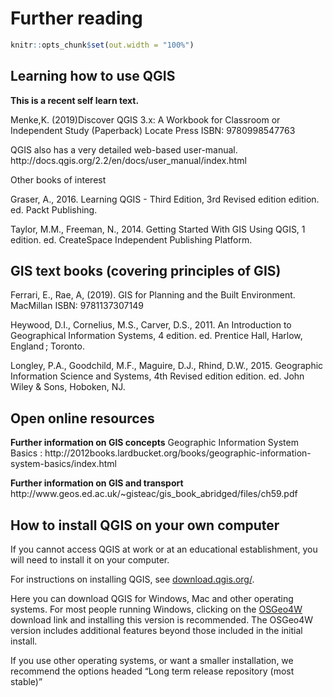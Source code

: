 # Further reading


```{r, include=FALSE}
knitr::opts_chunk$set(out.width = "100%")
```


## Learning how to use QGIS 

**This is a recent self learn text.  **

Menke,K. (2019)Discover QGIS 3.x: A Workbook for Classroom or Independent Study (Paperback) Locate Press  ISBN: 9780998547763 


QGIS also has a very detailed web-based user-manual. 
http://docs.qgis.org/2.2/en/docs/user_manual/index.html 


Other books of interest

Graser, A., 2016. Learning QGIS - Third Edition, 3rd Revised edition edition. ed. Packt Publishing.

Taylor, M.M., Freeman, N., 2014. Getting Started With GIS Using QGIS, 1 edition. ed. CreateSpace Independent Publishing Platform.



## GIS text books (covering principles of GIS)  

Ferrari, E., Rae, A, (2019). GIS for Planning and the Built Environment. MacMillan ISBN: 9781137307149

Heywood, D.I., Cornelius, M.S., Carver, D.S., 2011. An Introduction to Geographical Information Systems, 4 edition. ed. Prentice Hall, Harlow, England ; Toronto.

Longley, P.A., Goodchild, M.F., Maguire, D.J., Rhind, D.W., 2015. Geographic Information Science and Systems, 4th Revised edition edition. ed. John Wiley & Sons, Hoboken, NJ.

##	Open online resources
**Further information on GIS concepts**
Geographic Information System Basics : http://2012books.lardbucket.org/books/geographic-information-system-basics/index.html


**Further information on GIS and transport**
http://www.geos.ed.ac.uk/~gisteac/gis_book_abridged/files/ch59.pdf


## How to install QGIS on your own computer

If you cannot access QGIS at work or at an educational establishment, you will need to install it on your computer.

For instructions on installing QGIS, see [download.qgis.org/](https://download.qgis.org/).  


Here you can download QGIS for Windows, Mac and other operating systems.
For most people running Windows, clicking on the [OSGeo4W](http://download.osgeo.org/osgeo4w/osgeo4w-setup-x86_64.exe) download link and installing this version is recommended.
The OSGeo4W version includes additional features beyond those included in the initial install.  

If you use other operating systems, or want a smaller installation, we recommend the options headed "Long term release repository (most stable)"  


